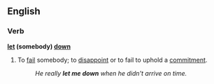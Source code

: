 ==English==
===Verb===
'''[[let]] (somebody) [[down]]'''
#{{idiom}} To [[fail]] somebody; to [[disappoint]] or to fail to uphold a [[commitment]].
#:''He really '''let me down''' when he didn't arrive on time.''
